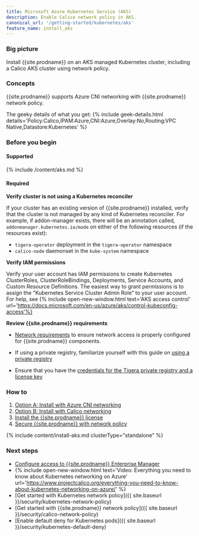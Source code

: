 ```yaml
---
title: Microsoft Azure Kubernetes Service (AKS)
description: Enable Calico network policy in AKS.
canonical_url: '/getting-started/kubernetes/aks'
feature_name: install_aks
---
```


### Big picture

Install {{site.prodname}} on an AKS managed Kubernetes cluster, including a Calico AKS cluster using network policy.

### Concepts

{{site.prodname}} supports Azure CNI networking with {{site.prodname}} network policy. 

The geeky details of what you get:
{% include geek-details.html details='Policy:Calico,IPAM:Azure,CNI:Azure,Overlay:No,Routing:VPC Native,Datastore:Kubernetes' %}

### Before you begin

#### Supported
{% include /content/aks.md %}

#### Required

**Verify cluster is not using a Kubernetes reconciler**

If your cluster has an existing version of {{site.prodname}} installed, verify that the cluster is not managed by any kind of Kubernetes reconciler. For example, if addon-manager exists, there will be an annotation called, `addonmanager.kubernetes.io/mode` on either of the following resources (if the resources exist):
  - `tigera-operator` deployment in the `tigera-operator` namespace
  - `calico-node` daemonset in the `kube-system` namespace

**Verify IAM permissions**

Verify your user account has IAM permissions to create Kubernetes ClusterRoles, ClusterRoleBindings, Deployments, Service Accounts, and Custom Resource Definitions. The easiest way to grant permissions is to assign the "Kubernetes Service Cluster Admin Role” to your user account. For help, see {% include open-new-window.html text='AKS access control' url='https://docs.microsoft.com/en-us/azure/aks/control-kubeconfig-access'%}

**Review {{site.prodname}} requirements**

- [Network requirements]({{site.baseurl}}/getting-started/kubernetes/requirements#network-requirements) to ensure network access is properly configured for {{site.prodname}} components.

- If using a private registry, familiarize yourself with this guide on [using a private registry]({{site.baseurl}}/getting-started/private-registry)

- Ensure that you have the [credentials for the Tigera private registry and a license key]({{site.baseurl}}/getting-started/calico-enterprise)

### How to

1. [Option A: Install with Azure CNI networking](#install-aks-with-azure-cni-networking)
1. [Option B: Install with Calico networking](#install-aks-with-{{site.prodnamedash}}-networking)
1. [Install the {{site.prodname}} license](#install-the-calico-enterprise-license)
1. [Secure {{site.prodname}} with network policy](#secure-calico-enterprise-with-network-policy)

{% include content/install-aks.md clusterType="standalone" %}

### Next steps

- [Configure access to {{site.prodname}} Enterprise Manager]({{site.baseurl}}/getting-started/cnx/access-the-manager)
- {% include open-new-window.html text='Video: Everything you need to know about Kubernetes networking on Azure' url='https://www.projectcalico.org/everything-you-need-to-know-about-kubernetes-networking-on-azure/' %}
- [Get started with Kubernetes network policy]({{ site.baseurl }}/security/kubernetes-network-policy)
- [Get started with {{site.prodname}} network policy]({{ site.baseurl }}/security/calico-network-policy)
- [Enable default deny for Kubernetes pods]({{ site.baseurl }}/security/kubernetes-default-deny)
